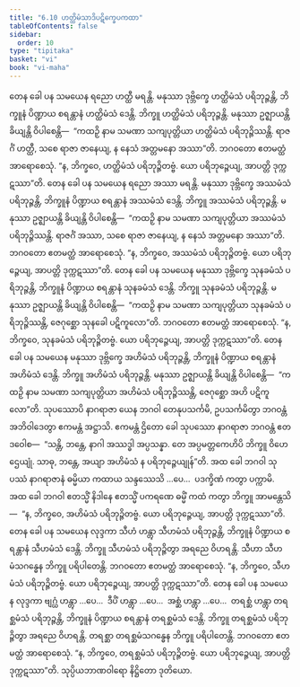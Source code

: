 ```yaml
---
title: "6.10 ဟတ္ထိမံသာဒိပဋိက္ခေပကထာ"
tableOfContents: false
sidebar:
  order: 10
type: "tipitaka"
basket: "vi"
book: "vi-maha"
---
```



<DynamicBreadcrumb />

<Division number="281" book="vi-maha" e="ch" v="3" p="312">

<Paragraph number="1271" book="vi-maha">
တေန ခေါ ပန သမယေန ရညော ဟတ္ထီ မရန္တိ. မနုဿာ ဒုဗ္ဘိက္ခေ ဟတ္ထိမံသံ ပရိဘုဉ္ဇန္တိ, ဘိက္ခူနံ ပိဏ္ဍာယ စရန္တာနံ ဟတ္ထိမံသံ ဒေန္တိ. ဘိက္ခူ ဟတ္ထိမံသံ ပရိဘုဉ္ဇန္တိ. မနုဿာ ဥဇ္ဈာယန္တိ ခိယျန္တိ ဝိပါစေန္တိ—  “ကထဉှိ နာမ သမဏာ သကျပုတ္တိယာ ဟတ္ထိမံသံ ပရိဘုဉ္ဇိဿန္တိ. ရာဇင်္ဂံ ဟတ္ထီ, သစေ ရာဇာ ဇာနေယျ, န နေသံ အတ္တမနော အဿာ”တိ. ဘဂဝတော ဧတမတ္ထံ အာရောစေသုံ. “န, ဘိက္ခဝေ, ဟတ္ထိမံသံ ပရိဘုဉ္ဇိတဗ္ဗံ. ယော ပရိဘုဉ္ဇေယျ, အာပတ္တိ ဒုက္ကဋဿာ”တိ.
</Paragraph>

<Paragraph number="1272" book="vi-maha">
တေန ခေါ ပန သမယေန ရညော အဿာ မရန္တိ. မနုဿာ ဒုဗ္ဘိက္ခေ အဿမံသံ ပရိဘုဉ္ဇန္တိ, ဘိက္ခူနံ ပိဏ္ဍာယ စရန္တာနံ အဿမံသံ ဒေန္တိ. ဘိက္ခူ အဿမံသံ ပရိဘုဉ္ဇန္တိ. မနုဿာ ဥဇ္ဈာယန္တိ ခိယျန္တိ ဝိပါစေန္တိ—  “ကထဉှိ နာမ သမဏာ သကျပုတ္တိယာ အဿမံသံ ပရိဘုဉ္ဇိဿန္တိ. ရာဇင်္ဂံ အဿာ, သစေ ရာဇာ ဇာနေယျ, န နေသံ အတ္တမနော အဿာ”တိ. ဘဂဝတော ဧတမတ္ထံ အာရောစေသုံ. “န, ဘိက္ခဝေ, အဿမံသံ ပရိဘုဉ္ဇိတဗ္ဗံ. ယော ပရိဘုဉ္ဇေယျ, အာပတ္တိ ဒုက္ကဋဿာ”တိ.
</Paragraph>

<Paragraph number="1273" book="vi-maha">
တေန ခေါ ပန သမယေန မနုဿာ ဒုဗ္ဘိက္ခေ သုနခမံသံ ပရိဘုဉ္ဇန္တိ, ဘိက္ခူနံ ပိဏ္ဍာယ စရန္တာနံ သုနခမံသံ ဒေန္တိ. ဘိက္ခူ သုနခမံသံ ပရိဘုဉ္ဇန္တိ. မနုဿာ ဥဇ္ဈာယန္တိ ခိယျန္တိ ဝိပါစေန္တိ—  “ကထဉှိ နာမ သမဏာ သကျပုတ္တိယာ သုနခမံသံ ပရိဘုဉ္ဇိဿန္တိ, ဇေဂုစ္ဆော သုနခေါ ပဋိကူလော”တိ. ဘဂဝတော ဧတမတ္ထံ အာရောစေသုံ. “န, ဘိက္ခဝေ, သုနခမံသံ ပရိဘုဉ္ဇိတဗ္ဗံ. ယော ပရိဘုဉ္ဇေယျ, အာပတ္တိ ဒုက္ကဋဿာ”တိ.
</Paragraph>

<Paragraph number="1274" book="vi-maha">
တေန ခေါ ပန သမယေန မနုဿာ ဒုဗ္ဘိက္ခေ အဟိမံသံ ပရိဘုဉ္ဇန္တိ, ဘိက္ခူနံ ပိဏ္ဍာယ စရန္တာနံ အဟိမံသံ ဒေန္တိ. ဘိက္ခူ အဟိမံသံ ပရိဘုဉ္ဇန္တိ. မနုဿာ ဥဇ္ဈာယန္တိ ခိယျန္တိ ဝိပါစေန္တိ—  “ကထဉှိ နာမ သမဏာ သကျပုတ္တိယာ အဟိမံသံ ပရိဘုဉ္ဇိဿန္တိ, ဇေဂုစ္ဆော အဟိ ပဋိကူလော”တိ. သုပဿောပိ နာဂရာဇာ ယေန ဘဂဝါ တေနုပသင်္ကမိ, ဥပသင်္ကမိတွာ ဘဂဝန္တံ အဘိဝါဒေတွာ ဧကမန္တံ အဋ္ဌာသိ. ဧကမန္တံ ဌိတော ခေါ သုပဿော နာဂရာဇာ ဘဂဝန္တံ ဧတဒဝေါစ—  “သန္တိ, ဘန္တေ, နာဂါ အဿဒ္ဓါ အပ္ပသန္နာ. တေ အပ္ပမတ္တကေဟိပိ ဘိက္ခူ ဝိဟေဌေယျုံ. သာဓု, ဘန္တေ, အယျာ အဟိမံသံ န ပရိဘုဉ္ဇေယျုန်”တိ. အထ ခေါ ဘဂဝါ သုပဿံ နာဂရာဇာနံ ဓမ္မိယာ ကထာယ သန္ဒဿေသိ …ပေ…  ပဒက္ခိဏံ ကတွာ ပက္ကာမိ. အထ ခေါ ဘဂဝါ ဧတသ္မိံ နိဒါနေ ဧတသ္မိံ ပကရဏေ ဓမ္မိံ ကထံ ကတွာ ဘိက္ခူ အာမန္တေသိ—  “န, ဘိက္ခဝေ, အဟိမံသံ ပရိဘုဉ္ဇိတဗ္ဗံ. ယော ပရိဘုဉ္ဇေယျ, အာပတ္တိ ဒုက္ကဋဿာ”တိ.
</Paragraph>

<Paragraph number="1275" book="vi-maha">
တေန ခေါ ပန သမယေန လုဒ္ဒကာ သီဟံ ဟန္တွာ သီဟမံသံ ပရိဘုဉ္ဇန္တိ, ဘိက္ခူနံ ပိဏ္ဍာယ စရန္တာနံ သီဟမံသံ ဒေန္တိ. ဘိက္ခူ သီဟမံသံ ပရိဘုဉ္ဇိတွာ အရညေ ဝိဟရန္တိ. သီဟာ သီဟမံသဂန္ဓေန ဘိက္ခူ ပရိပါတေန္တိ. ဘဂဝတော ဧတမတ္ထံ အာရောစေသုံ. “န, ဘိက္ခဝေ, သီဟမံသံ ပရိဘုဉ္ဇိတဗ္ဗံ. ယော ပရိဘုဉ္ဇေယျ, အာပတ္တိ ဒုက္ကဋဿာ”တိ.
</Paragraph>

<Paragraph number="1276" book="vi-maha">
တေန ခေါ ပန သမယေန လုဒ္ဒကာ ဗျဂ္ဃံ ဟန္တွာ …ပေ…  ဒီပိံ ဟန္တွာ …ပေ…  အစ္ဆံ ဟန္တွာ …ပေ…  တရစ္ဆံ ဟန္တွာ တရစ္ဆမံသံ ပရိဘုဉ္ဇန္တိ, ဘိက္ခူနံ ပိဏ္ဍာယ စရန္တာနံ တရစ္ဆမံသံ ဒေန္တိ. ဘိက္ခူ တရစ္ဆမံသံ ပရိဘုဉ္ဇိတွာ အရညေ ဝိဟရန္တိ. တရစ္ဆာ တရစ္ဆမံသဂန္ဓေန ဘိက္ခူ ပရိပါတေန္တိ. ဘဂဝတော ဧတမတ္ထံ အာရောစေသုံ. “န, ဘိက္ခဝေ, တရစ္ဆမံသံ ပရိဘုဉ္ဇိတဗ္ဗံ. ယော ပရိဘုဉ္ဇေယျ, အာပတ္တိ ဒုက္ကဋဿာ”တိ.

</Paragraph>
</Division>

<Paragraph number="1277" type="center" book="vi-maha">
သုပ္ပိယဘာဏဝါရော နိဋ္ဌိတော ဒုတိယော.
</Paragraph>